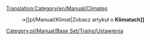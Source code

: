 [[Translation:Category/en/Manual/Climates]]


:→[[pl/Manual/Klimat|Zobacz artykuł o '''Klimatach]]'''

[[Category:pl/Manual/Base Set/Trains/Ustawienia]]